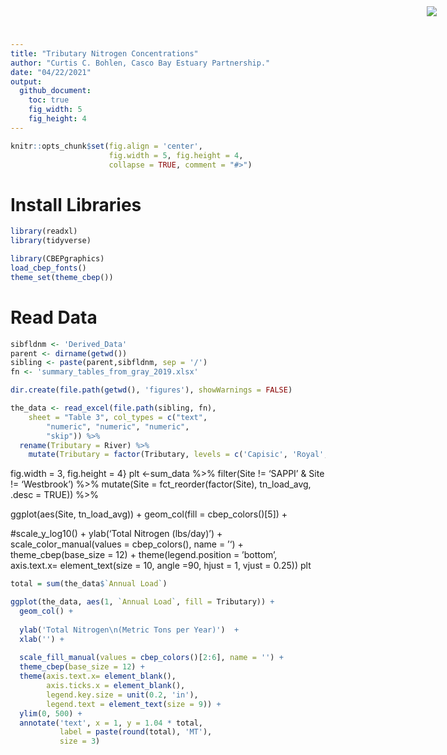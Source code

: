 ```yaml
---
title: "Tributary Nitrogen Concentrations"
author: "Curtis C. Bohlen, Casco Bay Estuary Partnership."
date: "04/22/2021"
output:
  github_document:
    toc: true
    fig_width: 5
    fig_height: 4
---
```


<img
    src="https://www.cascobayestuary.org/wp-content/uploads/2014/04/logo_sm.jpg"
    style="position:absolute;top:10px;right:50px;" />

```r
knitr::opts_chunk$set(fig.align = 'center',
                      fig.width = 5, fig.height = 4,
                      collapse = TRUE, comment = "#>")
```

# Install Libraries
```r
library(readxl)
library(tidyverse)

library(CBEPgraphics)
load_cbep_fonts()
theme_set(theme_cbep())
```

# Read Data
```r
sibfldnm <- 'Derived_Data'
parent <- dirname(getwd())
sibling <- paste(parent,sibfldnm, sep = '/')
fn <- 'summary_tables_from_gray_2019.xlsx'

dir.create(file.path(getwd(), 'figures'), showWarnings = FALSE)
```

```r
the_data <- read_excel(file.path(sibling, fn), 
    sheet = "Table 3", col_types = c("text", 
        "numeric", "numeric", "numeric", 
        "skip")) %>%
  rename(Tributary = River) %>%
    mutate(Tributary = factor(Tributary, levels = c('Capisic', 'Royal', 'Presumpscot', "Other")))
```

fig.width = 3, fig.height = 4}
plt <-sum_data %>%
  filter(Site != 'SAPPI' & Site != 'Westbrook') %>%
  mutate(Site = fct_reorder(factor(Site), tn_load_avg, .desc = TRUE)) %>%
  
  ggplot(aes(Site, tn_load_avg)) + 
  geom_col(fill = cbep_colors()[5]) + 
  
  #scale_y_log10() + 
  ylab('Total Nitrogen (lbs/day)')  +
  scale_color_manual(values = cbep_colors(), name = '') +
  theme_cbep(base_size = 12) +
  theme(legend.position = 'bottom', 
        axis.text.x= element_text(size = 10, angle =90, hjust = 1, vjust = 0.25))
plt


```r

total = sum(the_data$`Annual Load`)

ggplot(the_data, aes(1, `Annual Load`, fill = Tributary)) +
  geom_col() +
  
  ylab('Total Nitrogen\n(Metric Tons per Year)')  +
  xlab('') +
  
  scale_fill_manual(values = cbep_colors()[2:6], name = '') +
  theme_cbep(base_size = 12) +
  theme(axis.text.x= element_blank(),
        axis.ticks.x = element_blank(),
        legend.key.size = unit(0.2, 'in'),
        legend.text = element_text(size = 9)) +
  ylim(0, 500) +
  annotate('text', x = 1, y = 1.04 * total, 
           label = paste(round(total), 'MT'), 
           size = 3)
```

